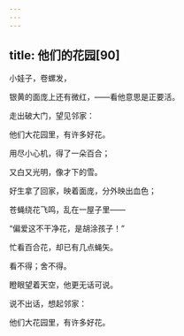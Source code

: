 ```yaml
---
---
---
```

title: 他们的花园[90]
---




小娃子，卷螺发，

银黄的面庞上还有微红，——看他意思是正要活。

走出破大门，望见邻家：

他们大花园里，有许多好花。

用尽小心机，得了一朵百合；

又白又光明，像才下的雪。

好生拿了回家，映着面庞，分外映出血色；

苍蝇绕花飞鸣，乱在一屋子里——

“偏爱这不干净花，是胡涂孩子！”

忙看百合花，却已有几点蝇矢。

看不得；舍不得。

瞪眼望着天空，他更无话可说。

说不出话，想起邻家：

他们大花园里，有许多好花。